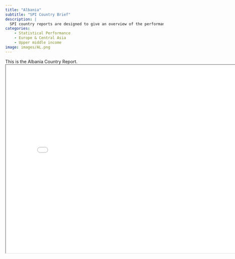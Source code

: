```yaml
---
title: "Albania"
subtitle: "SPI Country Brief"
description: |
  SPI country reports are designed to give an overview of the performance of Albania.
categories:
    - Statistical Performance
    - Europe & Central Asia
    - Upper middle income
image: images/AL.png
---
```


This is the Albania Country Report.
<iframe src="charts/Albania_chart.html" width="800" height="600"></iframe>

